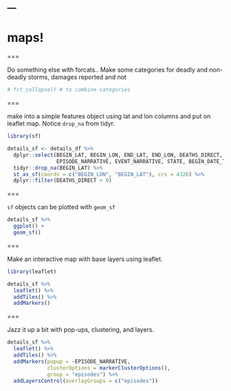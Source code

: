 ---
---

# maps!

===

Do something else with forcats.. 
Make some categories for deadly and non-deadly storms, damages reported and not

```r
# fct_collapse() # to combine categories
```

===

make into a simple features object using lat and lon columns and put on leaflet map.
Notice `drop_na` from tidyr. 

```r
library(sf)

details_sf <- details_df %>%
  dplyr::select(BEGIN_LAT, BEGIN_LON, END_LAT, END_LON, DEATHS_DIRECT,
                EPISODE_NARRATIVE, EVENT_NARRATIVE, STATE, BEGIN_DATE_TIME) %>%
  tidyr::drop_na(BEGIN_LAT) %>%
  st_as_sf(coords = c("BEGIN_LON", "BEGIN_LAT"), crs = 4326) %>%
  dplyr::filter(DEATHS_DIRECT > 0)
```

===

`sf` objects can be plotted with `geom_sf`

```r
details_sf %>%
  ggplot() +
  geom_sf()
```

===

Make an interactive map with base layers using leaflet.

```r
library(leaflet)

details_sf %>%
  leaflet() %>%
  addTiles() %>%
  addMarkers()
```

===

Jazz it up a bit with pop-ups, clustering, and layers. 

```r
details_sf %>%
  leaflet() %>%
  addTiles() %>%
  addMarkers(popup = ~EPISODE_NARRATIVE, 
             clusterOptions = markerClusterOptions(),
             group = "episodes") %>%
  addLayersControl(overlayGroups = c("episodes"))
```